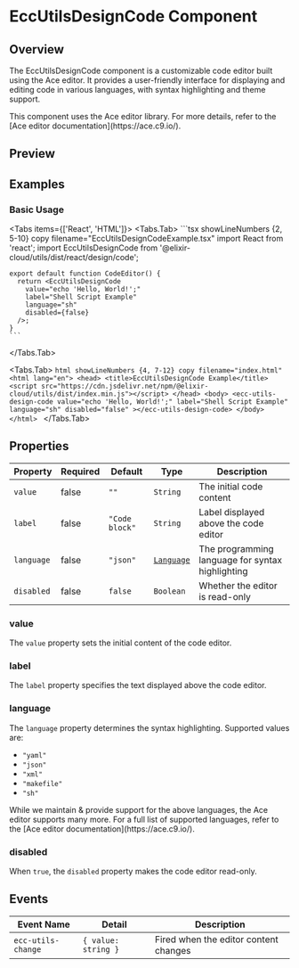 
# EccUtilsDesignCode Component

<ComponentName
  tagName='ecc-utils-design-code'
  reactTagName='EccUtilsDesignCode'
  version='0.1.0'
  beta
/>

## Overview

The EccUtilsDesignCode component is a customizable code editor built using the Ace editor. It provides a user-friendly interface for displaying and editing code in various languages, with syntax highlighting and theme support.

<Callout type='info'>
  <div className='text-sm'>
    This component uses the Ace editor library. For more details, refer to the [Ace editor documentation](https://ace.c9.io/).
  </div>
</Callout>

## Preview

<EccUtilsDesignCode value='{"example": "json"}' language="json" label="JSON Example" />

## Examples

### Basic Usage

<Tabs items={['React', 'HTML']}>
  <Tabs.Tab>
    ```tsx showLineNumbers {2, 5-10} copy filename="EccUtilsDesignCodeExample.tsx"
    import React from 'react';
    import EccUtilsDesignCode from '@elixir-cloud/utils/dist/react/design/code';

    export default function CodeEditor() {
      return <EccUtilsDesignCode 
        value="echo 'Hello, World!';"
        label="Shell Script Example"
        language="sh"
        disabled={false}
      />;
    }
    ```
  </Tabs.Tab>
  
  <Tabs.Tab>
    ```html showLineNumbers {4, 7-12} copy filename="index.html"
    <html lang="en">
      <head>
        <title>EccUtilsDesignCode Example</title>
        <script src="https://cdn.jsdelivr.net/npm/@elixir-cloud/utils/dist/index.min.js"></script>
      </head>
      <body>
        <ecc-utils-design-code
          value="echo 'Hello, World!';"
          label="Shell Script Example"
          language="sh"
          disabled="false"
        ></ecc-utils-design-code>
      </body>
    </html>
    ```
  </Tabs.Tab>
</Tabs>

## Properties

| Property   | Required | Default      | Type      | Description                                   |
|------------|----------|--------------|-----------|-----------------------------------------------|
| `value`    | false    | `""`         | `String`  | The initial code content                      |
| `label`    | false    | `"Code block"` | `String`  | Label displayed above the code editor         |
| `language` | false    | `"json"`     | [`Language`](#language)| The programming language for syntax highlighting |
| `disabled` | false    | `false`      | `Boolean` | Whether the editor is read-only               |

### value

The `value` property sets the initial content of the code editor.

### label

The `label` property specifies the text displayed above the code editor.

### language

The `language` property determines the syntax highlighting. Supported values are:
- `"yaml"`
- `"json"`
- `"xml"`
- `"makefile"`
- `"sh"`

<Callout type='info'>
  <div className='text-sm'>
    While we maintain & provide support for the above languages, the Ace editor supports many more.
    For a full list of supported languages, refer to the [Ace editor documentation](https://ace.c9.io/).
  </div>
</Callout>

### disabled

When `true`, the `disabled` property makes the code editor read-only.

## Events

| Event Name        | Detail                   | Description                         |
|-------------------|--------------------------|-------------------------------------|
| `ecc-utils-change`| `{ value: string }`      | Fired when the editor content changes |
